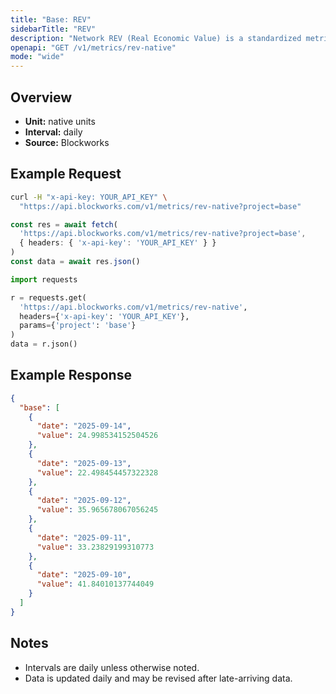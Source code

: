 ```yaml
---
title: "Base: REV"
sidebarTitle: "REV"
description: "Network REV (Real Economic Value) is a standardized metric that tracks blockchain value accrual generated by user activity. REV consists of both in-protocol transaction fees and out-of-protocol tips that users pay for transaction execution, so it measures the monetary demand to transact onchain."
openapi: "GET /v1/metrics/rev-native"
mode: "wide"
---
```


## Overview

- **Unit:** native units
- **Interval:** daily
- **Source:** Blockworks

## Example Request

<CodeGroup>

```bash cURL
curl -H "x-api-key: YOUR_API_KEY" \
  "https://api.blockworks.com/v1/metrics/rev-native?project=base"
```

```typescript TypeScript
const res = await fetch(
  'https://api.blockworks.com/v1/metrics/rev-native?project=base',
  { headers: { 'x-api-key': 'YOUR_API_KEY' } }
)
const data = await res.json()
```

```python Python
import requests

r = requests.get(
  'https://api.blockworks.com/v1/metrics/rev-native',
  headers={'x-api-key': 'YOUR_API_KEY'},
  params={'project': 'base'}
)
data = r.json()
```

</CodeGroup>

## Example Response

```json
{
  "base": [
    {
      "date": "2025-09-14",
      "value": 24.998534152504526
    },
    {
      "date": "2025-09-13",
      "value": 22.498454457322328
    },
    {
      "date": "2025-09-12",
      "value": 35.965678067056245
    },
    {
      "date": "2025-09-11",
      "value": 33.23829199310773
    },
    {
      "date": "2025-09-10",
      "value": 41.84010137744049
    }
  ]
}
```

## Notes
- Intervals are daily unless otherwise noted.
- Data is updated daily and may be revised after late-arriving data.